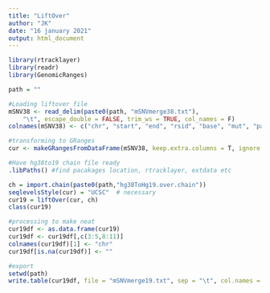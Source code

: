 ```yaml
---
title: "LiftOver"
author: "JK"
date: "16 january 2021"
output: html_document
---
```


```r
library(rtracklayer)
library(readr)
library(GenomicRanges)

path = ""

#Loading liftover file
mSNV38 <- read_delim(paste0(path, "mSNVmerge38.txt"), 
    "\t", escape_double = FALSE, trim_ws = TRUE, col_names = F)
colnames(mSNV38) <- c("chr", "start", "end", "rsid", "base", "mut", "patid")

#transforming to GRanges
cur <- makeGRangesFromDataFrame(mSNV38, keep.extra.columns = T, ignore.strand = T)
```

```r
#Have hg38to19 chain file ready
.libPaths() #find pacakages location, rtracklayer, extdata etc

ch = import.chain(paste0(path,"hg38ToHg19.over.chain"))
seqlevelsStyle(cur) = "UCSC"  # necessary
cur19 = liftOver(cur, ch)
class(cur19)
```

```r
#processing to make neat
cur19df <- as.data.frame(cur19)
cur19df <- cur19df[,c(3:5,8:11)]
colnames(cur19df)[1] <- "chr"
cur19df[is.na(cur19df)] <- ""

#export
setwd(path)
write.table(cur19df, file = "mSNVmerge19.txt", sep = "\t", col.names = T )
```
